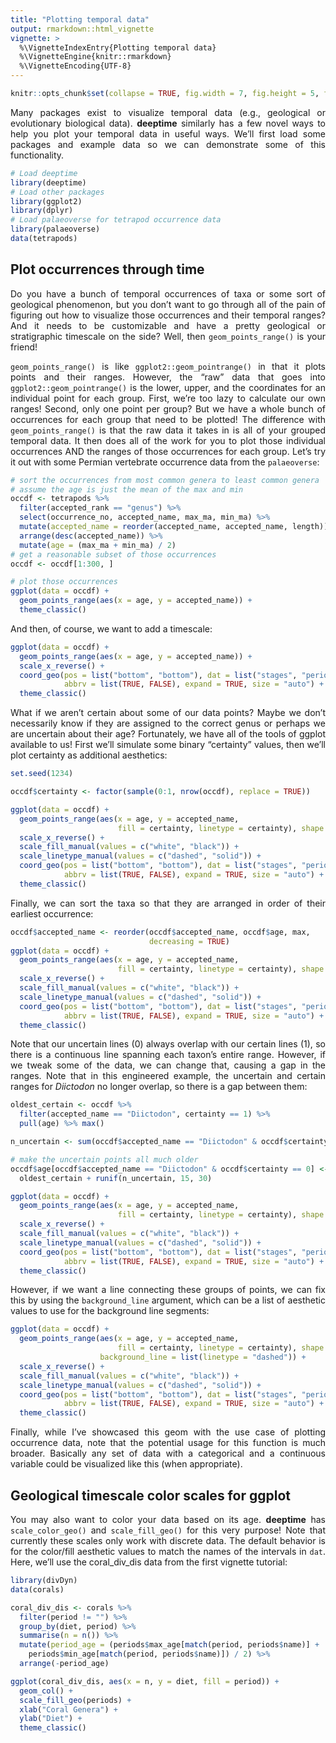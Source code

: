 ---
title: "Plotting temporal data"
output: rmarkdown::html_vignette
vignette: >
  %\VignetteIndexEntry{Plotting temporal data}
  %\VignetteEngine{knitr::rmarkdown}
  %\VignetteEncoding{UTF-8}
---

```{r, include = FALSE}
knitr::opts_chunk$set(collapse = TRUE, fig.width = 7, fig.height = 5, fig.align = "center")
```

<div style="text-align: justify">
Many packages exist to visualize temporal data (e.g., geological or evolutionary biological data). __deeptime__ similarly has a few novel ways to help you plot your temporal data in useful ways. We'll first load some packages and example data so we can demonstrate some of this functionality.

```{r message = FALSE}
# Load deeptime
library(deeptime)
# Load other packages
library(ggplot2)
library(dplyr)
# Load palaeoverse for tetrapod occurrence data
library(palaeoverse)
data(tetrapods)
```

## Plot occurrences through time
Do you have a bunch of temporal occurrences of taxa or some sort of geological phenomenon, but you don't want to go through all of the pain of figuring out how to visualize those occurrences and their temporal ranges? And it needs to be customizable and have a pretty geological or stratigraphic timescale on the side? Well, then `geom_points_range()` is your friend! 

`geom_points_range()` is like `ggplot2::geom_pointrange()` in that it plots points and their ranges. However, the "raw" data that goes into `ggplot2::geom_pointrange()` is the lower, upper, and the coordinates for an individual point for each group. First, we're too lazy to calculate our own ranges! Second, only one point per group? But we have a whole bunch of occurrences for each group that need to be plotted! The difference with `geom_points_range()` is that the raw data it takes in is all of your grouped temporal data. It then does all of the work for you to plot those individual occurrences AND the ranges of those occurrences for each group. Let's try it out with some Permian vertebrate occurrence data from the `palaeoverse`:

```{r}
# sort the occurrences from most common genera to least common genera
# assume the age is just the mean of the max and min
occdf <- tetrapods %>%
  filter(accepted_rank == "genus") %>%
  select(occurrence_no, accepted_name, max_ma, min_ma) %>%
  mutate(accepted_name = reorder(accepted_name, accepted_name, length)) %>%
  arrange(desc(accepted_name)) %>%
  mutate(age = (max_ma + min_ma) / 2)
# get a reasonable subset of those occurrences
occdf <- occdf[1:300, ]

# plot those occurrences
ggplot(data = occdf) +
  geom_points_range(aes(x = age, y = accepted_name)) +
  theme_classic()
```

And then, of course, we want to add a timescale:
```{r}
ggplot(data = occdf) +
  geom_points_range(aes(x = age, y = accepted_name)) +
  scale_x_reverse() +
  coord_geo(pos = list("bottom", "bottom"), dat = list("stages", "periods"),
            abbrv = list(TRUE, FALSE), expand = TRUE, size = "auto") +
  theme_classic()
```

What if we aren't certain about some of our data points? Maybe we don't necessarily know if they are assigned to the correct genus or perhaps we are uncertain about their age? Fortunately, we have all of the tools of ggplot available to us! First we'll simulate some binary "certainty" values, then we'll plot certainty as additional aesthetics:

```{r message = FALSE, include = FALSE}
set.seed(1234)
```
```{r}
occdf$certainty <- factor(sample(0:1, nrow(occdf), replace = TRUE))

ggplot(data = occdf) +
  geom_points_range(aes(x = age, y = accepted_name,
                        fill = certainty, linetype = certainty), shape = 21) +
  scale_x_reverse() +
  scale_fill_manual(values = c("white", "black")) +
  scale_linetype_manual(values = c("dashed", "solid")) +
  coord_geo(pos = list("bottom", "bottom"), dat = list("stages", "periods"),
            abbrv = list(TRUE, FALSE), expand = TRUE, size = "auto") +
  theme_classic()
```

Finally, we can sort the taxa so that they are arranged in order of their earliest occurrence:

```{r}
occdf$accepted_name <- reorder(occdf$accepted_name, occdf$age, max,
                               decreasing = TRUE)
ggplot(data = occdf) +
  geom_points_range(aes(x = age, y = accepted_name,
                        fill = certainty, linetype = certainty), shape = 21) +
  scale_x_reverse() +
  scale_fill_manual(values = c("white", "black")) +
  scale_linetype_manual(values = c("dashed", "solid")) +
  coord_geo(pos = list("bottom", "bottom"), dat = list("stages", "periods"),
            abbrv = list(TRUE, FALSE), expand = TRUE, size = "auto") +
  theme_classic()
```

Note that our uncertain lines (0) always overlap with our certain lines (1), so there is a continuous line spanning each taxon's entire range. However, if we tweak some of the data, we can change that, causing a gap in the ranges. Note that in this engineered example, the uncertain and certain ranges for _Diictodon_ no longer overlap, so there is a gap between them:

```{r}
oldest_certain <- occdf %>%
  filter(accepted_name == "Diictodon", certainty == 1) %>%
  pull(age) %>% max()

n_uncertain <- sum(occdf$accepted_name == "Diictodon" & occdf$certainty == 0)

# make the uncertain points all much older
occdf$age[occdf$accepted_name == "Diictodon" & occdf$certainty == 0] <-
  oldest_certain + runif(n_uncertain, 15, 30)

ggplot(data = occdf) +
  geom_points_range(aes(x = age, y = accepted_name,
                        fill = certainty, linetype = certainty), shape = 21) +
  scale_x_reverse() +
  scale_fill_manual(values = c("white", "black")) +
  scale_linetype_manual(values = c("dashed", "solid")) +
  coord_geo(pos = list("bottom", "bottom"), dat = list("stages", "periods"),
            abbrv = list(TRUE, FALSE), expand = TRUE, size = "auto") +
  theme_classic()
```

However, if we want a line connecting these groups of points, we can fix this by using the `background_line` argument, which can be a list of aesthetic values to use for the background line segments:

```{r}
ggplot(data = occdf) +
  geom_points_range(aes(x = age, y = accepted_name,
                        fill = certainty, linetype = certainty), shape = 21,
                    background_line = list(linetype = "dashed")) +
  scale_x_reverse() +
  scale_fill_manual(values = c("white", "black")) +
  scale_linetype_manual(values = c("dashed", "solid")) +
  coord_geo(pos = list("bottom", "bottom"), dat = list("stages", "periods"),
            abbrv = list(TRUE, FALSE), expand = TRUE, size = "auto") +
  theme_classic()
```

Finally, while I've showcased this geom with the use case of plotting occurrence data, note that the potential usage for this function is much broader. Basically any set of data with a categorical and a continuous variable could be visualized like this (when appropriate).

## Geological timescale color scales for ggplot
You may also want to color your data based on its age. __deeptime__ has `scale_color_geo()` and `scale_fill_geo()` for this very purpose! Note that currently these scales only work with discrete data. The default behavior is for the color/fill aesthetic values to match the names of the intervals in `dat`. Here, we'll use the coral_div_dis data from the first vignette tutorial:

```{r message = FALSE, include = FALSE}
library(divDyn)
data(corals)

coral_div_dis <- corals %>%
  filter(period != "") %>%
  group_by(diet, period) %>%
  summarise(n = n()) %>%
  mutate(period_age = (periods$max_age[match(period, periods$name)] +
    periods$min_age[match(period, periods$name)]) / 2) %>%
  arrange(-period_age)
```

```{r}
ggplot(coral_div_dis, aes(x = n, y = diet, fill = period)) +
  geom_col() +
  scale_fill_geo(periods) +
  xlab("Coral Genera") +
  ylab("Diet") +
  theme_classic()
```
</div>
